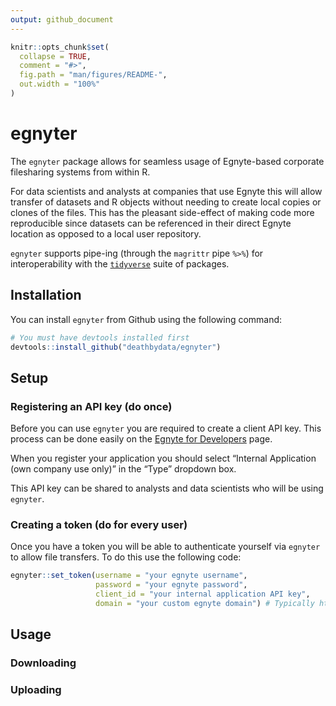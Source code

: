 ```yaml
---
output: github_document
---
```


<!-- README.md is generated from README.Rmd. Please edit that file -->

```r
knitr::opts_chunk$set(
  collapse = TRUE,
  comment = "#>",
  fig.path = "man/figures/README-",
  out.width = "100%"
)
```
# egnyter

The `egnyter` package allows for seamless usage of Egnyte-based corporate filesharing systems from within R. 

For data scientists and analysts at companies that use Egnyte this will allow transfer of datasets and R objects without needing to create local copies or clones of the files. This has the pleasant side-effect of making code more reproducible since datasets can be referenced in their direct Egnyte location as opposed to a local user repository.

`egnyter` supports pipe-ing (through the `magrittr` pipe `%>%`) for interoperability with the [`tidyverse`](https://www.tidyverse.org/) suite of packages.

## Installation

You can install `egnyter` from Github using the following command:

```r
# You must have devtools installed first
devtools::install_github("deathbydata/egnyter")
```

## Setup

### Registering an API key (do once)

Before you can use `egnyter` you are required to create a client API key. This process can be done easily on the [Egnyte for Developers](https://developers.egnyte.com/member/register) page. 

When you register your application you should select "Internal Application (own company use only)" in the "Type" dropdown box.

This API key can be shared to analysts and data scientists who will be using `egnyter`.

### Creating a token (do for every user)

Once you have a token you will be able to authenticate yourself via `egnyter` to allow file transfers. To do this use the following code:

```r
egnyter::set_token(username = "your egnyte username",
                   password = "your egnyte password",
                   client_id = "your internal application API key",
                   domain = "your custom egnyte domain") # Typically https://<yourcompanyname>.egnyte.com
```

## Usage

### Downloading

### Uploading
